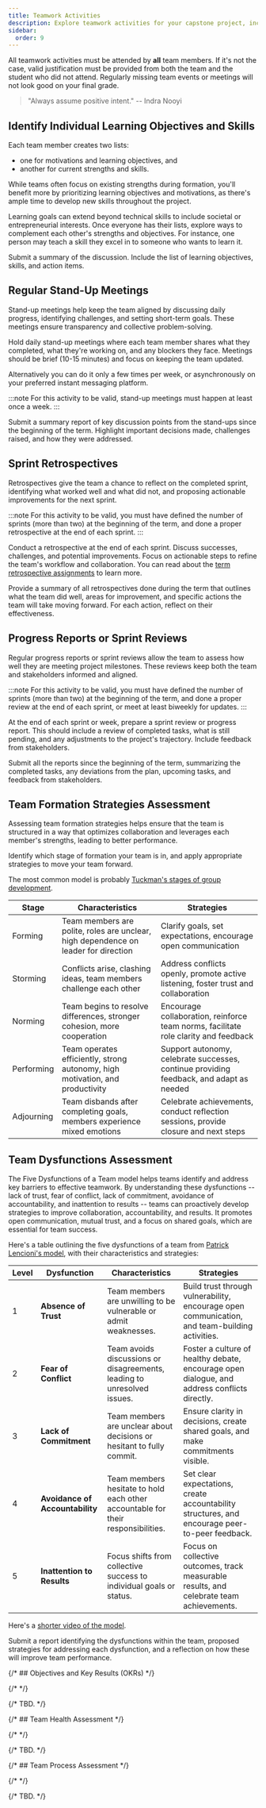 ```yaml
---
title: Teamwork Activities
description: Explore teamwork activities for your capstone project, including stand-up meetings, sprint retrospectives, progress reports, and assessments of team formation strategies, dysfunctions, and health. These activities are designed to enhance collaboration, communication, and overall team effectiveness.
sidebar:
  order: 9
---
```



All teamwork activities must be attended by **all** team members. If it's not the case, valid justification must be provided from both the team and the student who did not attend. Regularly missing team events or meetings will not look good on your final grade.

> "Always assume positive intent." -- Indra Nooyi

## Identify Individual Learning Objectives and Skills

<Badge text="Team Activity" variant="note" class="mb-6" />

Each team member creates two lists: 

- one for motivations and learning objectives, and 
- another for current strengths and skills. 

While teams often focus on existing strengths during formation, you'll benefit more by prioritizing learning objectives and motivations, as there's ample time to develop new skills throughout the project. 

Learning goals can extend beyond technical skills to include societal or entrepreneurial interests. Once everyone has their lists, explore ways to complement each other's strengths and objectives. For instance, one person may teach a skill they excel in to someone who wants to learn it.

Submit a summary of the discussion. Include the list of learning objectives, skills, and action items.

## Regular Stand-Up Meetings 

<Badge text="Team Activity" variant="note" class="mb-6" />

Stand-up meetings help keep the team aligned by discussing daily progress, identifying challenges, and setting short-term goals. These meetings ensure transparency and collective problem-solving.

Hold daily stand-up meetings where each team member shares what they completed, what they're working on, and any blockers they face. Meetings should be brief (10-15 minutes) and focus on keeping the team updated.

Alternatively you can do it only a few times per week, or asynchronously on your preferred instant messaging platform. 

:::note
For this activity to be valid, stand-up meetings must happen at least once a week.
:::

Submit a summary report of key discussion points from the stand-ups since the beginning of the term. Highlight important decisions made, challenges raised, and how they were addressed.

## Sprint Retrospectives 

<Badge text="Team Activity" variant="note" class="mb-6" />

Retrospectives give the team a chance to reflect on the completed sprint, identifying what worked well and what did not, and proposing actionable improvements for the next sprint.

:::note
For this activity to be valid, you must have defined the number of sprints (more than two) at the beginning of the term, and done a proper retrospective at the end of each sprint.
:::

Conduct a retrospective at the end of each sprint. Discuss successes, challenges, and potential improvements. Focus on actionable steps to refine the team's workflow and collaboration. You can read about the [term retrospective assignments](/project-evaluation/assignments/#fall-and-winter-retrospectives) to learn more.

Provide a summary of all retrospectives done during the term that outlines what the team did well, areas for improvement, and specific actions the team will take moving forward. For each action, reflect on their effectiveness.

## Progress Reports or Sprint Reviews

<Badge text="Team Activity" variant="note" class="mb-6" />

Regular progress reports or sprint reviews allow the team to assess how well they are meeting project milestones. These reviews keep both the team and stakeholders informed and aligned.

:::note
For this activity to be valid, you must have defined the number of sprints (more than two) at the beginning of the term, and done a proper review at the end of each sprint, or meet at least biweekly for updates.
:::

At the end of each sprint or week, prepare a sprint review or progress report. This should include a review of completed tasks, what is still pending, and any adjustments to the project's trajectory. Include feedback from stakeholders.

Submit all the reports since the beginning of the term, summarizing the completed tasks, any deviations from the plan, upcoming tasks, and feedback from stakeholders.

## Team Formation Strategies Assessment

<Badge text="Team Activity" variant="note" class="mb-6" />

Assessing team formation strategies helps ensure that the team is structured in a way that optimizes collaboration and leverages each member's strengths, leading to better performance.

Identify which stage of formation your team is in, and apply appropriate strategies to move your team forward.

The most common model is probably [Tuckman's stages of group development](https://en.wikipedia.org/wiki/Tuckman's_stages_of_group_development).

| Stage | Characteristics | Strategies |
| ----- | --------------- | ---------- |
| Forming | Team members are polite, roles are unclear, high dependence on leader for direction | Clarify goals, set expectations, encourage open communication |
| Storming | Conflicts arise, clashing ideas, team members challenge each other | Address conflicts openly, promote active listening, foster trust and collaboration |
| Norming | Team begins to resolve differences, stronger cohesion, more cooperation | Encourage collaboration, reinforce team norms, facilitate role clarity and feedback |
| Performing | Team operates efficiently, strong autonomy, high motivation, and productivity | Support autonomy, celebrate successes, continue providing feedback, and adapt as needed |
| Adjourning | Team disbands after completing goals, members experience mixed emotions | Celebrate achievements, conduct reflection sessions, provide closure and next steps |

## Team Dysfunctions Assessment

<Badge text="Team Activity" variant="note" class="mb-6" />

The Five Dysfunctions of a Team model helps teams identify and address key barriers to effective teamwork. By understanding these dysfunctions -- lack of trust, fear of conflict, lack of commitment, avoidance of accountability, and inattention to results -- teams can proactively develop strategies to improve collaboration, accountability, and results. It promotes open communication, mutual trust, and a focus on shared goals, which are essential for team success.

Here's a table outlining the five dysfunctions of a team from [Patrick Lencioni's model](https://www.youtube.com/watch?v=O5EQW026alY), with their characteristics and strategies:

| Level | Dysfunction | Characteristics | Strategies |
| --- | --- | --- | --- |
| 1         | **Absence of Trust**               | Team members are unwilling to be vulnerable or admit weaknesses.                                     | Build trust through vulnerability, encourage open communication, and team-building activities.    |
| 2         | **Fear of Conflict**               | Team avoids discussions or disagreements, leading to unresolved issues.                              | Foster a culture of healthy debate, encourage open dialogue, and address conflicts directly.      |
| 3         | **Lack of Commitment**             | Team members are unclear about decisions or hesitant to fully commit.                                | Ensure clarity in decisions, create shared goals, and make commitments visible.                   |
| 4         | **Avoidance of Accountability**    | Team members hesitate to hold each other accountable for their responsibilities.                     | Set clear expectations, create accountability structures, and encourage peer-to-peer feedback.    |
| 5         | **Inattention to Results**         | Focus shifts from collective success to individual goals or status.                                  | Focus on collective outcomes, track measurable results, and celebrate team achievements.          |

Here's a [shorter video of the model](https://www.youtube.com/watch?v=GCxct4CR-To).

Submit a report identifying the dysfunctions within the team, proposed strategies for addressing each dysfunction, and a reflection on how these will improve team performance.

{/* ## Objectives and Key Results (OKRs) */}

{/* <Badge text="Team Activity" variant="note" class="mb-6" /> */}

{/* TBD. */}

{/* ## Team Health Assessment */}

{/* <Badge text="Team Activity" variant="note" class="mb-6" /> */}

{/* TBD. */}

{/* ## Team Process Assessment */}

{/* <Badge text="Team Activity" variant="note" class="mb-6" /> */}

{/* TBD. */}


